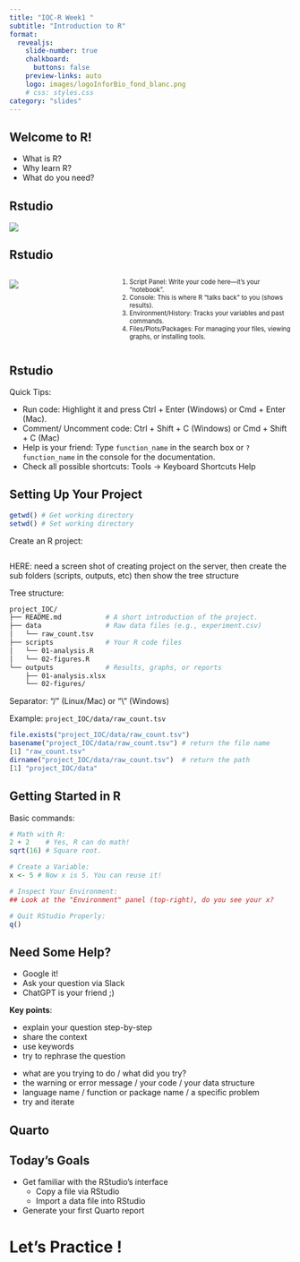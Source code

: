 ```yaml
---
title: "IOC-R Week1 "
subtitle: "Introduction to R"
format:
  revealjs: 
    slide-number: true
    chalkboard: 
      buttons: false
    preview-links: auto
    logo: images/logoInforBio_fond_blanc.png
    # css: styles.css
category: "slides"
---
```


## Welcome to R!

::: incremental
- What is R?
- Why learn R?
- What do you need?
:::

## Rstudio

![](images/screenshot_rstudio.png)


## Rstudio

::: columns
::: {.column width="50%"}

![](images/screenshot_rstudio1.png)

:::

::: {.column width="50%" .incremental style="font-size: 80%;"}
1. Script Panel: Write your code here—it’s your "notebook".
2. Console: This is where R "talks back" to you (shows results).
3. Environment/History: Tracks your variables and past commands.
4. Files/Plots/Packages: For managing your files, viewing graphs, or installing tools.
:::
:::

## Rstudio {.smaller}

Quick Tips:

- Run code: Highlight it and press Ctrl + Enter (Windows) or Cmd + Enter (Mac).
- Comment/ Uncomment code: Ctrl + Shift + C (Windows) or Cmd + Shift + C (Mac)
- Help is your friend: Type `function_name` in the search box or `?function_name` in the console for the documentation.
- Check all possible shortcuts: Tools -> Keyboard Shortcuts Help


## Setting Up Your Project {.smaller}

```r
getwd() # Get working directory
setwd() # Set working directory
```

Create an R project:

![]()

HERE: need a screen shot of creating project on the server,
then create the sub folders (scripts, outputs, etc)
then show the tree structure


Tree structure:

```sh
project_IOC/
├── README.md           # A short introduction of the project. 
├── data                # Raw data files (e.g., experiment.csv)
│   └── raw_count.tsv
├── scripts             # Your R code files
│   └── 01-analysis.R
│   └── 02-figures.R
└── outputs             # Results, graphs, or reports 
    ├── 01-analysis.xlsx
    └── 02-figures/
```

Separator: "/" (Linux/Mac) or "\\" (Windows)

Example: `project_IOC/data/raw_count.tsv`

```r
file.exists("project_IOC/data/raw_count.tsv")
basename("project_IOC/data/raw_count.tsv") # return the file name
[1] "raw_count.tsv"
dirname("project_IOC/data/raw_count.tsv")  # return the path
[1] "project_IOC/data"
```

## Getting Started in R {auto-animate="true"}

Basic commands:

```r
# Math with R:
2 + 2    # Yes, R can do math!
sqrt(16) # Square root.

# Create a Variable:
x <- 5 # Now x is 5. You can reuse it!

# Inspect Your Environment:
## Look at the "Environment" panel (top-right), do you see your x?

# Quit RStudio Properly:
q()
```


## Need Some Help? {.smaller}

- Google it!
- Ask your question via Slack
- ChatGPT is your friend ;)

**Key points**:

- explain your question step-by-step
- share the context
- use keywords
- try to rephrase the question


::: {.notes}
- what are you trying to do / what did you try?
- the warning or error message / your code / your data structure
- language name / function or package name / a specific problem
- try and iterate
:::

## Quarto

## Today's Goals

- Get familiar with the RStudio's interface
  - Copy a file via RStudio
  - Import a data file into RStudio
- Generate your first Quarto report


# Let's Practice !


